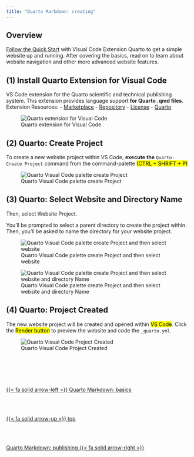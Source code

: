 ```yaml
---
title: "Quarto Markdown: creating"
---
```


## Overview
[Follow the Quick Start](https://quarto.org/docs/websites/) with Visual Code Extension Quarto to get a simple website up and running. After covering the basics, read on to learn about website navigation and other more advanced website features.

::: {.callout-tip collapse="true" icon=false}
## (1) Install Quarto Extension for Visual Code
VS Code extension for the Quarto scientific and technical publishing system. This extension provides language support **for Quarto .qmd files**. Extension Resources:
- [Marketplace](https://marketplace.visualstudio.com/items?itemName=quarto.quarto)
- [Repository](https://github.com/quarto-dev/quarto-vscode)
- [License](https://quarto.gallerycdn.vsassets.io/extensions/quarto/quarto/1.57.0/1670089936546/Microsoft.VisualStudio.Services.Content.License)
- [Quarto](https://marketplace.visualstudio.com/publishers/quarto)

![Quarto extension for Visual Code](/images/markup/quartoextension.png){.image-preview #quarto-extension-vscode}
:::

::: {.callout-tip collapse="true" icon=false}
## (2) Quarto: Create Project
To create a new website project within VS Code, **execute the** `Quarto: Create Project` command from the command-palette <mark>(CTRL + SHRIFT + P)</mark>

![Quarto Visual Code palette create Project](https://quarto.org/docs/websites/images/vscode-create-project-command.png){.image-preview #quarto-create-vscode}
:::

::: {.callout-tip collapse="true" icon=false}
## (3) Quarto: Select Website and Directory Name
Then, select Website Project.

You’ll be prompted to select a parent directory to create the project within. Then, you’ll be asked to name the directory for your website project.

![Quarto Visual Code palette create Project and then select website](https://quarto.org/docs/websites/images/vscode-create-project-website.png){.image-preview #quarto-website-vscode}

![Quarto Visual Code palette create Project and then select website and directory Name](https://quarto.org/docs/websites/images/vscode-create-project-directory.png){.image-preview #quarto-directory-name-vscode}
:::

::: {.callout-tip collapse="true" icon=false}
## (4) Quarto: Project Created
The new website project will be created and opened within <mark>VS Code</mark>. Click the <mark>Render button</mark> to preview the website and code the `_quarto.yml`.

![Quarto Visual Code Project Created](https://quarto.org/docs/websites/images/vscode-create-project-render.png){.image-preview #quarto-project-created}

:::


<!--- navLinks -->
<br><br>
<div class=row>
<br>
<div class='column left previous'>
<br>
[{{< fa solid arrow-left >}} Quarto Markdown: basics ](/markup/markup-quarto-basics.qmd)
<br>
</div>
<br>
<div class='column center'>
<br>
[{{< fa solid arrow-up >}} top](#top)
<br>
</div>
<br>
<div class='column right next'>
<br>
[Quarto Markdown: publishing  {{< fa solid arrow-right >}}](/markup/markup-quarto-publish.qmd)
<br>
</div>
<br>
</div>
